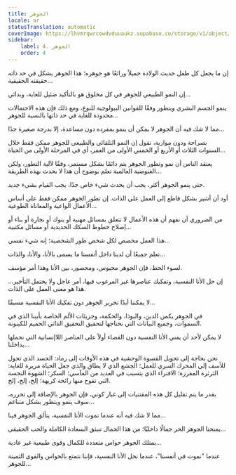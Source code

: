 ```yaml
---
title: الجوهر
locale: ar
statusTranslation: automatic
coverImage: https://lhvmrqwrcowdvduuaukz.supabase.co/storage/v1/object/public/strapi-uploads/small_cover-tratado-de-psicologia-revolucionaria.webp-5e15e1cec4e0ebebcde5d7fc7565d8fd.webp
sidebar:
    label: 4. الجوهر
    order: 4
---
```

إن ما يجعل كل طفل حديث الولادة جميلاً ورائعًا هو جوهره؛ هذا الجوهر يشكل في حد ذاته حقيقته الحقيقية...

إن النمو الطبيعي للجوهر في كل مخلوق هو بالتأكيد ضئيل للغاية، وبدائي...

ينمو الجسم البشري ويتطور وفقًا للقوانين البيولوجية للنوع، ومع ذلك فإن هذه الاحتمالات محدودة للغاية في حد ذاتها بالنسبة للجوهر...

مما لا شك فيه أن الجوهر لا يمكن أن ينمو بمفرده دون مساعدة، إلا بدرجة صغيرة جدًا...

بصراحة ودون مواربة، نقول إن النمو التلقائي والطبيعي للجوهر ممكن فقط خلال السنوات الثلاث أو الأربع أو الخمس الأولى من العمر، أي في المرحلة الأولى من الحياة...

يعتقد الناس أن نمو وتطور الجوهر يتم دائمًا بشكل مستمر، وفقًا لآلية التطور، ولكن الغنوصية العالمية تعلم بوضوح أن هذا لا يحدث بهذه الطريقة...

حتى ينمو الجوهر أكثر، يجب أن يحدث شيء خاص جدًا، يجب القيام بشيء جديد.

أود أن أشير بشكل قاطع إلى العمل على الذات. إن تطور الجوهر ممكن فقط على أساس الأعمال الواعية والمعاناة الطوعية...

من الضروري أن نفهم أن هذه الأعمال لا تتعلق بمسائل مهنية أو بنوك أو نجارة أو بناء أو إصلاح خطوط السكك الحديدية أو مسائل مكتبية...

هذا العمل مخصص لكل شخص طور الشخصية؛ إنه شيء نفسي...

نعلم جميعًا أن لدينا داخل أنفسنا ما يسمى بالأنا، والأنا، والذات...

لسوء الحظ، فإن الجوهر محبوس، ومحصور، بين الأنا وهذا أمر مؤسف.

إن حل الأنا النفسية، وتفكيك عناصرها غير المرغوب فيها، أمر عاجل ولا يحتمل التأخير... هذا هو معنى العمل على الذات.

لا يمكننا أبدًا تحرير الجوهر دون تفكيك الأنا النفسية مسبقًا...

في الجوهر يكمن الدين، والبوذا، والحكمة، وجزيئات الألم الخاصة بأبينا الذي في السموات، وجميع البيانات التي نحتاجها لتحقيق التحقيق الذاتي الحميم للكينونة.

لا يمكن لأحد أن يفني الأنا النفسية دون القضاء أولاً على العناصر اللاإنسانية التي نحملها بداخلنا...

نحن بحاجة إلى تحويل القسوة الوحشية في هذه الأوقات إلى رماد: الحسد الذي تحول للأسف إلى المحرك السري للعمل؛ الجشع الذي لا يطاق والذي جعل الحياة مريرة للغاية: الثرثرة المقززة؛ الافتراء الذي يتسبب في العديد من المآسي؛ السكر؛ الشهوة النجسة التي تفوح منها رائحة كريهة؛ إلخ، إلخ، إلخ.

بقدر ما يتم تقليل كل هذه المقتنيات إلى غبار كوني، فإن الجوهر بالإضافة إلى تحرره، سوف ينمو ويتطور بشكل متناغم...

مما لا شك فيه أنه عندما تموت الأنا النفسية، يتألق الجوهر فينا...

يمنحنا الجوهر الحر جمالًا داخليًا؛ من هذا الجمال تنبثق السعادة الكاملة والحب الحقيقي...

يمتلك الجوهر حواس متعددة للكمال وقوى طبيعية غير عادية...

عندما "نموت في أنفسنا"، عندما نحل الأنا النفسية، فإننا نتمتع بالحواس والقوى الثمينة للجوهر...

